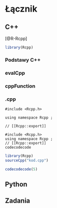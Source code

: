 # Łącznik {#lacznik}

<!-- intro o r jako jezyku laczacym inne -->
<!-- intro o innych łącznikach -->

## C++

<!-- Rcpp -->
[@R-Rcpp]

```r
library(Rcpp)
```


### Podstawy C++

<!-- intro to Cpp -->
<!-- https://cran.r-project.org/web/packages/Rcpp/vignettes/Rcpp-introduction.pdf -->
<!-- data type -->
<!-- scalars -->
<!-- semicolons -->
<!-- loops -->
<!-- many more -->

### evalCpp

### cppFunction

### .cpp

<!-- header file -->

```
#include <Rcpp.h>
```

```
using namespace Rcpp ;
```


```
// [[Rcpp::export]]
```

<!-- internal vs exported functions -->

```
#include <Rcpp.h>
using namespace Rcpp ;
// [[Rcpp::export]]
codecodecode
```

```r
library(Rcpp)
sourceCpp("kod.cpp")

codecodecode(5)
```

<!-- note - packages -->
<!-- indexing starts at 0 -->

<!-- https://adv-r.hadley.nz/rcpp.html -->
<!-- https://csgillespie.github.io/efficientR/performance.html#rcpp -->
<!-- http://thecoatlessprofessor.com/programming/unofficial-rcpp-api-documentation/#minmax -->

## Python
<!-- reticulate -->

## Zadania